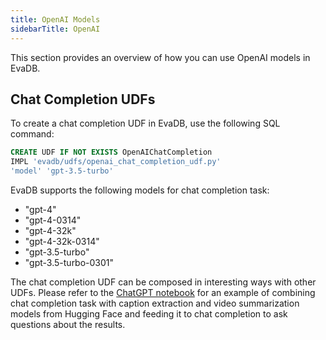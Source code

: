 ```yaml
---
title: OpenAI Models
sidebarTitle: OpenAI
---
```


This section provides an overview of how you can use OpenAI models in EvaDB.


## Chat Completion UDFs

To create a chat completion UDF in EvaDB, use the following SQL command:

```sql
CREATE UDF IF NOT EXISTS OpenAIChatCompletion
IMPL 'evadb/udfs/openai_chat_completion_udf.py'
'model' 'gpt-3.5-turbo'
```

EvaDB supports the following models for chat completion task:

- "gpt-4"
- "gpt-4-0314"
- "gpt-4-32k"
- "gpt-4-32k-0314"
- "gpt-3.5-turbo"
- "gpt-3.5-turbo-0301"

The chat completion UDF can be composed in interesting ways with other UDFs. Please refer to the  [ChatGPT notebook](https://evadb.readthedocs.io/en/latest/source/tutorials/08-chatgpt.html) for an example of combining chat completion task with caption extraction and video summarization models from Hugging Face and feeding it to chat completion to ask questions about the results.
